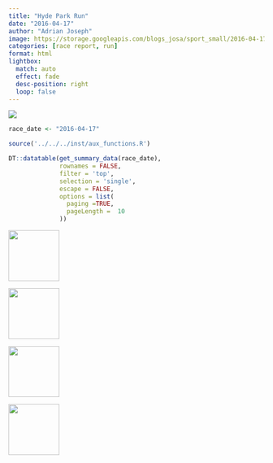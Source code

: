 ```yaml
---
title: "Hyde Park Run"
date: "2016-04-17"
author: "Adrian Joseph"
image: https://storage.googleapis.com/blogs_josa/sport_small/2016-04-17_HYDE_PARK_RUN/img/00.png
categories: [race report, run]
format: html
lightbox:
  match: auto
  effect: fade
  desc-position: right
  loop: false
---
```

![](https://storage.googleapis.com/blogs_josa/sport_small/2016-04-17_HYDE_PARK_RUN/img/00.png)

```r
race_date <- "2016-04-17"

source('../../../inst/aux_functions.R')

DT::datatable(get_summary_data(race_date),
              rownames = FALSE,
              filter = 'top',
              selection = 'single',
              escape = FALSE,
              options = list(
                paging =TRUE,
                pageLength =  10
              ))
```




::: {layout-ncol=4}
![](https://storage.googleapis.com/blogs_josa/sport_small/2016-04-17_HYDE_PARK_RUN/img/00.png){ width="100" group="hi" }

![](https://storage.googleapis.com/blogs_josa/sport_small/2016-04-17_HYDE_PARK_RUN/img/01.png){ width="100" group="hi" }

![](https://storage.googleapis.com/blogs_josa/sport_small/2016-04-17_HYDE_PARK_RUN/img/02.png){ width="100" group="hi" }

![](https://storage.googleapis.com/blogs_josa/sport_small/2016-04-17_HYDE_PARK_RUN/img/03.jpg){ width="100" group="hi" }


:::
